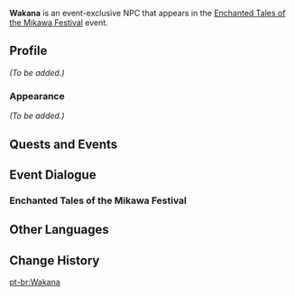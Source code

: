 {{Meta
<!-- Remove this template after adding missing info -->
|missing_NPC_profile  = yes
}}
{{Character Infobox
|type             = Event NPC
|group            = 
|image            = NPC Wakana.png
|region           = Inazuma
|location         = Inazuma
|title            = 
}}
'''Wakana''' is an event-exclusive NPC that appears in the [[Enchanted Tales of the Mikawa Festival]] event.

==Profile==
<!-- Detailed story/lore information goes here. -->
''(To be added.)''

===Appearance===
''(To be added.)''

==Quests and Events==
{{Quests and Events}}
<!--
==Dialogue==
-->
==Event Dialogue==
===Enchanted Tales of the Mikawa Festival===
{{Transclude|Senga|Enchanted Tales of the Mikawa Festival}}

==Other Languages==
{{Other Languages|default_hidden=1
|en      = Wakana
|zhs     = 若菜
|zhs_rm  = 
|zht     = 若菜
|zht_rm  = 
|ja      = 若菜
|ja_rm   = 
|ko      = 와카나
|es      = Wakana
|fr      = Wakana
|ru      = Вакана
|th      = Wakana
|vi      = Wakana
|de      = Wakana
|id      = Wakana
|pt      = Wakana
|tr      = Wakana
|it      = Wakana
}}

==Change History==
{{Change History|5.4}}
<!--
==References==
{{Reflist}}
-->

[[pt-br:Wakana]]